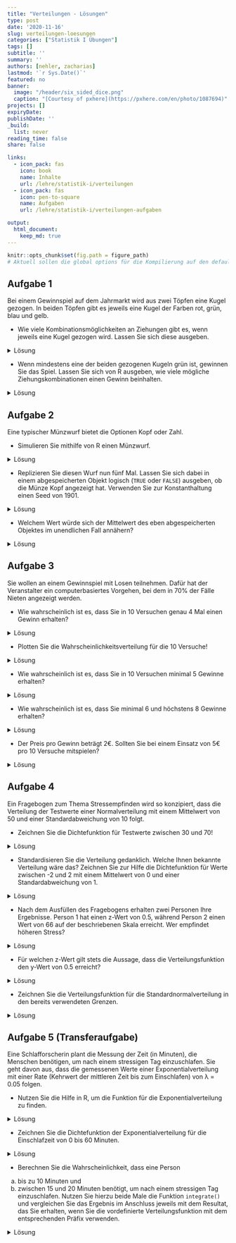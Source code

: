 ```yaml
---
title: "Verteilungen - Lösungen" 
type: post
date: '2020-11-16' 
slug: verteilungen-loesungen 
categories: ["Statistik I Übungen"] 
tags: [] 
subtitle: ''
summary: '' 
authors: [nehler, zacharias] 
lastmod: '`r Sys.Date()`'
featured: no
banner:
  image: "/header/six_sided_dice.png"
  caption: "[Courtesy of pxhere](https://pxhere.com/en/photo/1087694)"
projects: []
expiryDate: 
publishDate: ''
_build:
  list: never
reading_time: false
share: false

links:
  - icon_pack: fas
    icon: book
    name: Inhalte
    url: /lehre/statistik-i/verteilungen
  - icon_pack: fas
    icon: pen-to-square
    name: Aufgaben
    url: /lehre/statistik-i/verteilungen-aufgaben

output:
  html_document:
    keep_md: true
---
```


```r
knitr::opts_chunk$set(fig.path = figure_path)
# Aktuell sollen die global options für die Kompilierung auf den default Einstellungen gelassen werden
```

## Aufgabe 1

Bei einem Gewinnspiel auf dem Jahrmarkt wird aus zwei Töpfen eine Kugel gezogen. In beiden Töpfen gibt es jeweils eine Kugel der Farben rot, grün, blau und gelb.

* Wie viele Kombinationsmöglichkeiten an Ziehungen gibt es, wenn jeweils eine Kugel gezogen wird. Lassen Sie sich diese ausgeben.

<details><summary>Lösung</summary>

An dieser Stelle zunächst eine generelle Anmerkung: Für einige der nachfolgenden Aufgaben wird es - wie eigentlich fast immer in `R` - mehrere Lösungswege geben. Die hier gezeigten Wege sind also exemplarische Vorlagen.

```r
topf <- c('rot','gruen','blau','gelb')
kombis <- expand.grid(topf, topf)
nrow(kombis)
```

Es gibt demnach 16 Möglichkeiten.

</details>

* Wenn mindestens eine der beiden gezogenen Kugeln grün ist, gewinnen Sie das Spiel. Lassen Sie sich von R ausgeben, wie viele mögliche Ziehungskombinationen einen Gewinn beinhalten.

<details><summary>Lösung</summary>

```r
kombis$gewinn <- kombis$Var1 == 'gruen'|kombis$Var2 == 'gruen'
sum(kombis$gewinn == TRUE)
```

Die Spalte `gewinn` enthält hier in logischer Form Informationen darüber, ob eine der beiden Kugeln grün war. Der vertikale Strich `|` steht dabei für einen oder-Zusammenhang. `gewinn` wird `TRUE`, wenn entweder `Var1` oder `Var2` mit `gruen` an dieser Stelle gefüllt ist. Dabei entsteht auch `TRUE`, wenn beide logischen Überprüfungen `TRUE` anzeigen. Danach muss also nur noch die Summe der `TRUE` Einträge geprüft werden. Diese ist 7.

</details>

## Aufgabe 2

Eine typischer Münzwurf bietet die Optionen Kopf oder Zahl.

* Simulieren Sie mithilfe von R einen Münzwurf.

<details><summary>Lösung</summary>

```r
muenze <- c('Kopf', 'Zahl')
sample(x = muenze, size = 1)
```

</details>

* Replizieren Sie diesen Wurf nun fünf Mal. Lassen Sie sich dabei in einem abgespeicherten Objekt logisch (`TRUE` oder `FALSE`) ausgeben, ob die Münze Kopf angezeigt hat. Verwenden Sie zur Konstanthaltung einen Seed von 1901.

<details><summary>Lösung</summary>

```r
set.seed(1901)
kopfwurf <- replicate(n = 5, expr = sample(x = muenze, size = 1)=="Kopf")
```

Natürlich wäre es auch möglich, erst die 5 Replikationen in einem Objekt abzulegen und dieses dann auf Kopf-Würfe zu untersuchen. Allerdings kann diese Operation auch gleich in die `replicate` Funktion mit eingebaut werden.

</details>


* Welchem Wert würde sich der Mittelwert des eben abgespeicherten Objektes im unendlichen Fall annähern?

<details><summary>Lösung</summary>

`TRUE` und `FALSE` werden wie bereits besprochen als `1` und `0` in `R` behandelt. Bei unendlichen Würfen sollte man erwarten, dass Kopf und Zahl gleich häufig vorkommen. Demnach stehen in unserem Objekt gleich viele `TRUE` und `FALSE` Angaben. Der Mittelwert würde gegen 0.5 gehen.

</details>

## Aufgabe 3

Sie wollen an einem Gewinnspiel mit Losen teilnehmen. Dafür hat der Veranstalter ein computerbasiertes Vorgehen, bei dem in 70% der Fälle Nieten angezeigt werden.

* Wie wahrscheinlich ist es, dass Sie in 10 Versuchen genau 4 Mal einen Gewinn erhalten?

<details><summary>Lösung</summary>

```r
dbinom(x = 4, size = 10, prob = 0.3)
```

</details>

* Plotten Sie die Wahrscheinlichkeitsverteilung für die 10 Versuche!

<details><summary>Lösung</summary>

```r
x <- c(0:10)
probs <- dbinom(x, size = 10, prob = 0.3)
plot(x = x, y = probs, type = "h", xlab = "Häufigkeiten eines Gewinns", ylab = "Wahrscheinlichkeit bei 10 Versuchen")
```

</details>

* Wie wahrscheinlich ist es, dass Sie in 10 Versuchen minimal 5 Gewinne erhalten?

<details><summary>Lösung</summary>

```r
pbinom (q = 4, size = 10, prob = 0.3, lower.tail = FALSE)
```

Durch `q = 4` und `lower.tail = FALSE` werden hier die Werte der Wahrscheinlichkeiten von 5 bis 10 Gewinnen aufaddiert.

</details>

* Wie wahrscheinlich ist es, dass Sie minimal 6 und höchstens 8 Gewinne erhalten?

<details><summary>Lösung</summary>

```r
pbinom(q = 8, size = 10, prob = 0.3) - pbinom(q = 5, size = 10, prob = 0.3)
```

Hier berechnen wir zunächst die Wahrscheinlichkeit, maximal 8 (d.h. 8 oder weniger) Gewinne zu erzielen und ziehen dann die Wahrscheinlichkeit ab, maximal 5 Gewinne zu erzielen. Somit erhalten wir die Wahrscheinlichkeit dafür, mindestens 6 und maximal 8 Gewinne zu erhalten.

</details>

* Der Preis pro Gewinn beträgt 2€. Sollten Sie bei einem Einsatz von 5€ pro 10 Versuche mitspielen?

<details><summary>Lösung</summary>

Hier sollte herausgefunden werden, welchen Erwartungswert man für die Teilnahme hat. 30% der Versuche sollten Gewinne sein.

```r
anzahlGewinne <- 10*.3       #Erwartungswert bei 10 Versuchen
GeldErw <- anzahlGewinne * 2 #Erwartungswert in Euro
GeldErw > 5  
```

Die letzte Zeile vergleicht unseren erwarteten Gewinn in Euro mit dem Einsatz. Da der durchschnittliche Gewinn höher ist als der Einsatz - anders als in Gewinnspielen in der realen Welt - sollte man hier wohl mitspielen.

</details>

## Aufgabe 4

Ein Fragebogen zum Thema Stressempfinden wird so konzipiert, dass die Verteilung der Testwerte einer Normalverteilung mit einem Mittelwert von 50 und einer Standardabweichung von 10 folgt.

* Zeichnen Sie die Dichtefunktion für Testwerte zwischen 30 und 70!

<details><summary>Lösung</summary>

```r
curve (expr = dnorm (x, mean = 50, sd = 10),
       from = 30,
       to = 70,
       main = "Dichtefunktion",
       xlab = "Stress-Werte",
       ylab = "Dichte")
```

</details>

* Standardisieren Sie die Verteilung gedanklich. Welche Ihnen bekannte Verteilung wäre das? Zeichnen Sie zur Hilfe die Dichtefunktion für Werte zwischen -2 und 2 mit einem Mittelwert von 0 und einer Standardabweichung von 1.

<details><summary>Lösung</summary>

Die standardisierte Verteilung entspricht der Standardnormalverteilung. Das wird auch durch die Zeichnung verdeutlicht.

```r
curve (expr = dnorm (x, mean = 0, sd = 1),
       from = -2,
       to = 2,
       main = "Standardnormalverteilung",
       xlab = "standardisierte Stress-Werte",
       ylab = "Dichte")
```

</details>

* Nach dem Ausfüllen des Fragebogens erhalten zwei Personen Ihre Ergebnisse. Person 1 hat einen z-Wert von 0.5, während Person 2 einen Wert von 66 auf der beschriebenen Skala erreicht. Wer empfindet höheren Stress?

<details><summary>Lösung</summary>

Ein einfacher Weg ist die Standardisierung des Skalenwertes nach der Formel.

```r
(66-50)/10
```

Wir sehen, dass die Person einen höheren z-Wert hat, also mehr Stress empfindet.

</details>

* Für welchen z-Wert gilt stets die Aussage, dass die Verteilungsfunktion den y-Wert von 0.5 erreicht?

<details><summary>Lösung</summary>

Dies gilt stets für einen z-Wert von 0, denn die Dichtefunktion ist symmetrisch mit der möglichen Spiegelung bei 0.

</details>

* Zeichnen Sie die Verteilungsfunktion für die Standardnormalverteilung in den bereits verwendeten Grenzen.

<details><summary>Lösung</summary>

```r
curve (expr = pnorm (x, mean = 0, sd = 1),
       from = -2,
       to = 2,
       main = "Verteilungsfunktion",
       xlab = "standardisierte Testwerte",
       ylab = "F(x)")
```

</details>

## Aufgabe 5 (Transferaufgabe)

Eine Schlafforscherin plant die Messung der Zeit (in Minuten), die Menschen benötigen, um nach einem stressigen Tag einzuschlafen. Sie geht davon aus, dass die gemessenen Werte einer Exponentialverteilung mit einer Rate (Kehrwert der mittleren Zeit bis zum Einschlafen) von λ = 0.05 folgen.

* Nutzen Sie die Hilfe in R, um die Funktion für die Exponentialverteilung zu finden.

<details><summary>Lösung</summary>

```r
?distributions
```

Wir erhalten eine Übersicht über die Verteilungen, die in im `stats`-Paket verfügbar sind. Die Exponentialfunktion ist über das Kürzel `exp()` und den entsprechenden Präfix (`d`, `p`, `q`, `r`) aufrufbar.  

</details>

* Zeichnen Sie die Dichtefunktion der Exponentialverteilung für die Einschlafzeit von 0 bis 60 Minuten.

<details><summary>Lösung</summary>

```r
curve(expr = dexp(x, rate = 0.05), 
      from = 0, 
      to = 60,
      main = "Exponentialverteilung",
      xlab = "Einschlafzeit (Minuten)",
      ylab = "Dichte f(x)")
```
</details>

* Berechnen Sie die Wahrscheinlichkeit, dass eine Person 
a) bis zu 10 Minuten und
b) zwischen 15 und 20 Minuten 
benötigt, um nach einem stressigen Tag einzuschlafen. Nutzen Sie hierzu beide Male die Funktion `integrate()` und vergleichen Sie das Ergebnis im Anschluss jeweils mit dem Resultat, das Sie erhalten, wenn Sie die vordefinierte Verteilungsfunktion mit dem entsprechenden Präfix verwenden. 

<details><summary>Lösung</summary>
Die Wahrscheinlichkeit, dass eine Person bis zu 10 Minuten benötigt, um einzuschlafen, berechnet sich wie folgt:
```r
# manuell mit integrate()
integrate(f = dexp, lower = 0, upper = 10, rate = 0.05)

# über Verteilungsfunktion pexp()
pexp(10, rate = 0.05, lower.tail = TRUE)
```
Wir erhalten das gleiche Ergebnis und mit der `integrate`-Funktion noch zusätzlich die Angabe über die Genauigkeit unserer Berechnung. 
Die Wahrscheinlichkeit, dass eine Person zwischen 15 und 20 Minuten benötigt, um einzuschlafen, berechnet sich wie folgt:

```r
# manuell mit integrate()
integrate(f = dexp, lower = 15, upper = 20, rate = 0.05)

# über Verteilungsfunktionp exp()
pexp(20, rate = 0.05, lower.tail = TRUE) - pexp(15, rate = 0.05, lower.tail = TRUE)
```
Wir stellen fest, die Ergebnisse stimmen wieder überein. 

</details>

